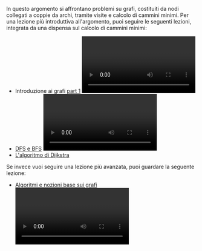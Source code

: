 
In questo argomento si affrontano problemi su grafi, costituiti da nodi collegati a coppie da archi, tramite visite e calcolo di cammini minimi. Per una lezione più introduttiva all'argomento, puoi seguire le seguenti lezioni, integrata da una dispensa sul calcolo di cammini minimi:

- Introduzione ai grafi [part 1](https://youtu.be/mIxwWL3oQV8) <Video /> e [parte 2](https://youtu.be/_adGyh_FfFI) <Video /> di Dario Ostuni
- [DFS e BFS](https://youtu.be/c3Xb9CztqYE) <Video /> di Dario Ostuni
- [L'algoritmo di Dijkstra](https://wiki.olinfo.it/extra/unimi/dijkstra.pdf) <BookText />

Se invece vuoi seguire una lezione più avanzata, puoi guardare la seguente lezione:

- [Algoritmi e nozioni base sui grafi](https://youtu.be/j3JTW445TOw) <Video /> ([slide](https://wiki.olinfo.it/2022/grafi_visite_cammini.pdf)) di Edoardo Morassutto (stage PO 2022)
